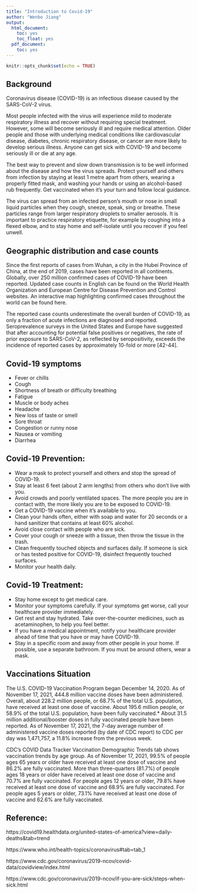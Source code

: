 ```yaml
---
title: "Introduction to Covid-19"
author: "Wenbo Jiang"
output:
  html_document:
    toc: yes
    toc_float: yes
  pdf_document:
    toc: yes
---
```

```r
knitr::opts_chunk$set(echo = TRUE)
```

## Background

Coronavirus disease (COVID-19) is an infectious disease caused by the SARS-CoV-2 virus.

Most people infected with the virus will experience mild to moderate respiratory illness and recover without requiring special treatment. However, some will become seriously ill and require medical attention. Older people and those with underlying medical conditions like cardiovascular disease, diabetes, chronic respiratory disease, or cancer are more likely to develop serious illness. Anyone can get sick with COVID-19 and become seriously ill or die at any age. 

The best way to prevent and slow down transmission is to be well informed about the disease and how the virus spreads. Protect yourself and others from infection by staying at least 1 metre apart from others, wearing a properly fitted mask, and washing your hands or using an alcohol-based rub frequently. Get vaccinated when it’s your turn and follow local guidance.

The virus can spread from an infected person’s mouth or nose in small liquid particles when they cough, sneeze, speak, sing or breathe. These particles range from larger respiratory droplets to smaller aerosols. It is important to practice respiratory etiquette, for example by coughing into a flexed elbow, and to stay home and self-isolate until you recover if you feel unwell.



## Geographic distribution and case counts
Since the first reports of cases from Wuhan, a city in the Hubei Province of China, at the end of 2019, cases have been reported in all continents. Globally, over 250 million confirmed cases of COVID-19 have been reported. Updated case counts in English can be found on the World Health Organization and European Centre for Disease Prevention and Control websites. An interactive map highlighting confirmed cases throughout the world can be found here.

The reported case counts underestimate the overall burden of COVID-19, as only a fraction of acute infections are diagnosed and reported. Seroprevalence surveys in the United States and Europe have suggested that after accounting for potential false positives or negatives, the rate of prior exposure to SARS-CoV-2, as reflected by seropositivity, exceeds the incidence of reported cases by approximately 10-fold or more [42-44].



## Covid-19 symptoms
* Fever or chills
* Cough
* Shortness of breath or difficulty breathing
* Fatigue
* Muscle or body aches
* Headache
* New loss of taste or smell
* Sore throat
* Congestion or runny nose
* Nausea or vomiting
* Diarrhea



## Covid-19 Prevention:
* Wear a mask to protect yourself and others and stop the spread of COVID-19.
* Stay at least 6 feet (about 2 arm lengths) from others who don’t live with you.
* Avoid crowds and poorly ventilated spaces. The more people you are in contact with, the more likely you are to be exposed to COVID-19.
* Get a COVID-19 vaccine when it’s available to you.
* Clean your hands often, either with soap and water for 20 seconds or a hand sanitizer that contains at least 60% alcohol.
* Avoid close contact with people who are sick.
* Cover your cough or sneeze with a tissue, then throw the tissue in the trash.
* Clean frequently touched objects and surfaces daily. If someone is sick or has tested positive for COVID-19, disinfect frequently touched surfaces.
* Monitor your health daily.



## Covid-19 Treatment:
* Stay home except to get medical care.
* Monitor your symptoms carefully. If your symptoms get worse, call your healthcare provider immediately.
* Get rest and stay hydrated. Take over-the-counter medicines, such as acetaminophen, to help you feel better.
* If you have a medical appointment, notify your healthcare provider ahead of time that you have or may have COVID-19.
* Stay in a specific room and away from other people in your home. If possible, use a separate bathroom. If you must be around others, wear a mask.



## Vaccinations Situation
The U.S. COVID-19 Vaccination Program began December 14, 2020. As of November 17, 2021, 444.8 million vaccine doses have been administered. Overall, about 228.2 million people, or 68.7% of the total U.S. population, have received at least one dose of vaccine. About 195.6 million people, or 58.9% of the total U.S. population, have been fully vaccinated.* About 31.5 million additional/booster doses in fully vaccinated people have been reported. As of November 17, 2021, the 7-day average number of administered vaccine doses reported (by date of CDC report) to CDC per day was 1,471,757, a 11.8% increase from the previous week.

CDC’s COVID Data Tracker Vaccination Demographic Trends tab shows vaccination trends by age group. As of November 17, 2021, 99.5% of people ages 65 years or older have received at least one dose of vaccine and 86.2% are fully vaccinated. More than three-quarters (81.7%) of people ages 18 years or older have received at least one dose of vaccine and 70.7% are fully vaccinated. For people ages 12 years or older, 79.8% have received at least one dose of vaccine and 68.9% are fully vaccinated. For people ages 5 years or older, 73.1% have received at least one dose of vaccine and 62.6% are fully vaccinated.



## Reference:
https://covid19.healthdata.org/united-states-of-america?view=daily-deaths&tab=trend

https://www.who.int/health-topics/coronavirus#tab=tab_1

https://www.cdc.gov/coronavirus/2019-ncov/covid-data/covidview/index.html

https://www.cdc.gov/coronavirus/2019-ncov/if-you-are-sick/steps-when-sick.html
